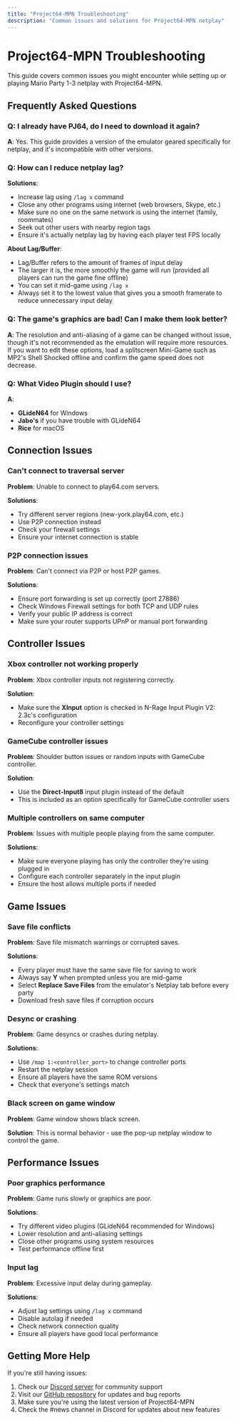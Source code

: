 ```yaml
---
title: "Project64-MPN Troubleshooting"
description: "Common issues and solutions for Project64-MPN netplay"
---
```


# Project64-MPN Troubleshooting

This guide covers common issues you might encounter while setting up or playing Mario Party 1-3 netplay with Project64-MPN.

## Frequently Asked Questions

### Q: I already have PJ64, do I need to download it again?

**A**: Yes. This guide provides a version of the emulator geared specifically for netplay, and it's incompatible with other versions.

### Q: How can I reduce netplay lag?

**Solutions**:
- Increase lag using `/lag x` command
- Close any other programs using internet (web browsers, Skype, etc.)
- Make sure no one on the same network is using the internet (family, roommates)
- Seek out other users with nearby region tags
- Ensure it's actually netplay lag by having each player test FPS locally

**About Lag/Buffer**:
- Lag/Buffer refers to the amount of frames of input delay
- The larger it is, the more smoothly the game will run (provided all players can run the game fine offline)
- You can set it mid-game using `/lag x`
- Always set it to the lowest value that gives you a smooth framerate to reduce unnecessary input delay

### Q: The game's graphics are bad! Can I make them look better?

**A**: The resolution and anti-aliasing of a game can be changed without issue, though it's not recommended as the emulation will require more resources. If you want to edit these options, load a splitscreen Mini-Game such as MP2's Shell Shocked offline and confirm the game speed does not decrease.

### Q: What Video Plugin should I use?

**A**:
- **GLideN64** for Windows
- **Jabo's** if you have trouble with GLideN64
- **Rice** for macOS

## Connection Issues

### Can't connect to traversal server

**Problem**: Unable to connect to play64.com servers.

**Solutions**:
- Try different server regions (new-york.play64.com, etc.)
- Use P2P connection instead
- Check your firewall settings
- Ensure your internet connection is stable

### P2P connection issues

**Problem**: Can't connect via P2P or host P2P games.

**Solutions**:
- Ensure port forwarding is set up correctly (port 27886)
- Check Windows Firewall settings for both TCP and UDP rules
- Verify your public IP address is correct
- Make sure your router supports UPnP or manual port forwarding

## Controller Issues

### Xbox controller not working properly

**Problem**: Xbox controller inputs not registering correctly.

**Solution**: 
- Make sure the **XInput** option is checked in N-Rage Input Plugin V2: 2.3c's configuration
- Reconfigure your controller settings

### GameCube controller issues

**Problem**: Shoulder button issues or random inputs with GameCube controller.

**Solution**: 
- Use the **Direct-Input8** input plugin instead of the default
- This is included as an option specifically for GameCube controller users

### Multiple controllers on same computer

**Problem**: Issues with multiple people playing from the same computer.

**Solutions**:
- Make sure everyone playing has only the controller they're using plugged in
- Configure each controller separately in the input plugin
- Ensure the host allows multiple ports if needed

## Game Issues

### Save file conflicts

**Problem**: Save file mismatch warnings or corrupted saves.

**Solutions**:
- Every player must have the same save file for saving to work
- Always say **Y** when prompted unless you are mid-game
- Select **Replace Save Files** from the emulator's Netplay tab before every party
- Download fresh save files if corruption occurs

### Desync or crashing

**Problem**: Game desyncs or crashes during netplay.

**Solutions**:
- Use `/map 1:<controller_port>` to change controller ports
- Restart the netplay session
- Ensure all players have the same ROM versions
- Check that everyone's settings match

### Black screen on game window

**Problem**: Game window shows black screen.

**Solution**: This is normal behavior - use the pop-up netplay window to control the game.

## Performance Issues

### Poor graphics performance

**Problem**: Game runs slowly or graphics are poor.

**Solutions**:
- Try different video plugins (GLideN64 recommended for Windows)
- Lower resolution and anti-aliasing settings
- Close other programs using system resources
- Test performance offline first

### Input lag

**Problem**: Excessive input delay during gameplay.

**Solutions**:
- Adjust lag settings using `/lag x` command
- Disable autolag if needed
- Check network connection quality
- Ensure all players have good local performance

## Getting More Help

If you're still having issues:

1. Check our [Discord server](https://discord.gg/U7rUxs2) for community support
2. Visit our [GitHub repository](https://github.com/MarioPartyNetplay) for updates and bug reports
3. Make sure you're using the latest version of Project64-MPN
4. Check the #news channel in Discord for updates about new features
